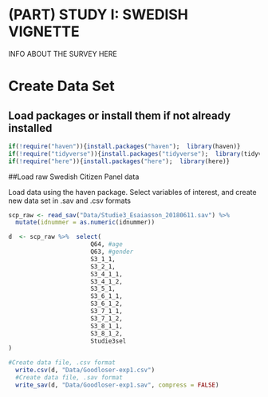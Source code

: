 # (PART) STUDY I: SWEDISH VIGNETTE {-}

INFO ABOUT THE SURVEY HERE

# Create Data Set



## Load packages or install them if not already installed

```r
if(!require("haven")){install.packages("haven");  library(haven)}
if(!require("tidyverse")){install.packages("tidyverse");  library(tidyverse)}
if(!require("here")){install.packages("here");  library(here)}

```

##Load raw Swedish Citizen Panel data

Load data using the haven package. Select variables of interest, and create new data set in .sav and .csv formats

```r

scp_raw <- read_sav("Data/Studie3_Esaiasson_20180611.sav") %>% 
  mutate(idnummer = as.numeric(idnummer))

d  <- scp_raw %>%  select(
                       Q64, #age
                       Q63, #gender
                       S3_1_1,
                       S3_2_1,
                       S3_4_1_1,
                       S3_4_1_2,
                       S3_5_1,
                       S3_6_1_1,
                       S3_6_1_2,
                       S3_7_1_1,
                       S3_7_1_2,
                       S3_8_1_1,
                       S3_8_1_2,
                       Studie3sel
)

#Create data file, .csv format
  write.csv(d, "Data/Goodloser-exp1.csv") 
  #Create data file, .sav format
  write_sav(d, "Data/Goodloser-exp1.sav", compress = FALSE) 

```
